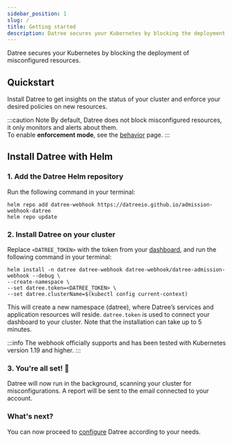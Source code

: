```yaml
---
sidebar_position: 1
slug: /
title: Getting started
description: Datree secures your Kubernetes by blocking the deployment of misconfigured resources
---
```



Datree secures your Kubernetes by blocking the deployment of misconfigured resources.

## Quickstart

Install Datree to get insights on the status of your cluster and enforce your desired policies on new resources.

:::caution Note
By default, Datree does not block misconfigured resources, it only monitors and alerts about them.  
To enable **enforcement mode**, see the [behavior](/configuration/behavior) page.
:::

## Install Datree with Helm

### 1. Add the Datree Helm repository
Run the following command in your terminal:
```terminal
helm repo add datree-webhook https://datreeio.github.io/admission-webhook-datree
helm repo update
```

### 2. Install Datree on your cluster
Replace `<DATREE_TOKEN>` with the token from your [dashboard](https://app.datree.io/), and run the following command in your terminal:  
```terminal
helm install -n datree datree-webhook datree-webhook/datree-admission-webhook --debug \
--create-namespace \
--set datree.token=<DATREE_TOKEN> \
--set datree.clusterName=$(kubectl config current-context)
```

This will create a new namespace (datree), where Datree’s services and application resources will reside. `datree.token` is used to connect your dashboard to your cluster. Note that the installation can take up to 5 minutes.

:::info
The webhook officially supports and has been tested with Kubernetes version 1.19 and higher.
:::

### 3. You're all set! 🎉
Datree will now run in the background, scanning your cluster for misconfigurations. A report will be sent to the email connected to your account.  

### What's next?

You can now proceed to [configure](/configuration/behavior) Datree according to your needs.

